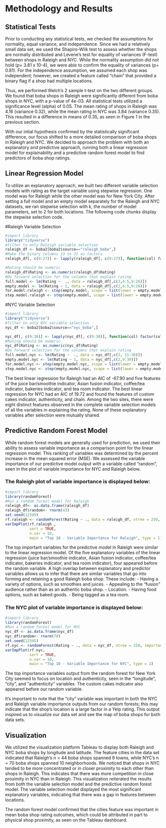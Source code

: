 # Methodology and Results
## Statistical Tests 
Prior to conducting any statistical tests, we checked the assumptions for normality, equal variance, and independence. Since we had a relatively small data set, we used the Shapiro-Wilk test to assess whether the shops are normally distributed and Levene's test for equality of variances (F-test) between shops in Raleigh and NYC. While the normality assumption did not hold (p= 3.81 x 10-4), we were able to confirm the equality of variances (p= 0.81). For the independence assumption, we assumed each shop was independent; however, we created a feature called “chain” that provided a binary flag if a shop had multiple locations. 

Thus, we performed Welch’s 2 sample t-test on the two different groups. We found that boba shops in Raleigh were significantly different from boba shops in NYC, with a p-value of 4e-03. All statistical tests utilized a significance level (alpha) of 0.05. The mean rating of shops in Raleigh was 4.16 (variance 0.32), while the mean rating in NYC was 3.84 (variance 0.35). This resulted in a difference in means of 0.35, as seen in Figure 1 in the previous section.

With our intial hypothesis confirmed by the statistically significant difference, our focus shifted to a more detailed comparison of boba shops in Raleigh and NYC. We decided to approach the problem with both an explanatory and predictive approach, running both a linear regression model for explainability and a predictive random forest model to find predictors of boba shop ratings.

## Linear Regression Model
To utilize an explanatory approach, we built two different variable selection models with rating as the target variable using stepwise regression. One model was for Raleigh while the other model was for New York City. After setting a full model and an empty model separately for the Raleigh and NYC datasets, we ran stepwise selection with k, the number of model parameters, set to 2 for both locations. The following code chunks display the stepwise selection code.

#Raleigh Variable Selection 
```r
#import library
library("tidyverse")
#filter to only Raleigh variable selection
raleigh_df <- boba2[boba2$source=="raleigh_boba",]
#Make the binary columns 13 to 31 as factors
raleigh_df[, c(9:27)] <- lapply(raleigh_df[, c(9:27)], function(col) factor(col))

#Rating should be numeric
raleigh_df$Rating <- as.numeric(raleigh_df$Rating)
#Do forward selection for the columns that explain rating
full.model <- lm(Rating ~  ., data = raleigh_df[,c(2,4:5,9:26)])
empty.model <- lm(Rating ~ 1, data = raleigh_df[,c(2,4:5,9:26)])
for.model.raleigh <- step(empty.model, scope = list(lower = empty.model, upper = full.model), direction = "forward", k = 2)
step.model.raleigh <- step(empty.model, scope = list(lower = empty.model, upper = full.model), direction = "both", k = 2) 
```

#NYC Variable Selection
```r
#import library
library("tidyverse")
#filter to only NYC variable selection
nyc_df <- boba2[boba2$source=="nyc_boba",]

nyc_df[, c(9:30)] <- lapply(nyc_df[, c(9:30)], function(col) factor(col))
#Rating should be numeric
nyc_df$Rating <- as.numeric(nyc_df$Rating)
#Do forward selection for the columns that explain rating
full.model.nyc <- lm(Rating ~  ., data = nyc_df[,c(3, 11:30)])
empty.model.nyc <- lm(Rating ~ 1, data = nyc_df[,c(2,9:30)])
for.model.nyc <- step(empty.model.nyc, scope = list(lower = empty.model.nyc, upper = full.model.nyc), direction = "forward", k = 2)
step.model.nyc <- step(empty.model.nyc, scope = list(lower = empty.model.nyc, upper = full.model.nyc), direction = "both", k = 2) 
```

The best linear regression for Raleigh had an AIC of -67.90 and five features of the juice bar/smoothie indicator, Asian fusion indicator, coffee/tea indicator, bakeries indicator, and tea room indicator. The best linear regression for NYC had an AIC of 19.72 and found the features of custom cakes indicator, authenticity, and chain. Among the two sites, there were eight distinct features observed in the complete variable selection models of all the variables in explaining the rating. None of these explanatory variables after selection were mutually shared.

## Predictive Random Forest Model
While random forest models are generally used for prediction, we used their ability to assess variable importance as a comparison point for the linear regression model. This ranking of variables was determined by the percent increase in the mean squared error (MSE). We assessed the variable importance of our predictive model output with a variable called “random”, seen in the plot of variable importance for NYC and Raleigh below.

### The Raleigh plot of variable importance is displayed below:
```r
#import library
library(randomForest)
#Run a random forest model for Raleigh
raleigh_df<- as.data.frame(raleigh_df)
raleigh_df$random<- rnorm(43)
set.seed(12345)
rf.raleigh <- randomForest(Rating ~ ., data = raleigh_df, ntree = 250, importance = TRUE)
varImpPlot(rf.raleigh ,
           sort = TRUE,
           n.var = 10,
           main = "Top 10 - Variable Importance for Raleigh", type = 1)
```
The top important variables for the predictive model in Raleigh were similar to the linear regression model. Of the five explanatory variables of the linear regression (juice bar/smoothie indicator, Asian fusion indicator, coffee/tea indicator, bakeries indicator, and tea room indicator), four appeared before the random variable. A high overlap between explanatory and predictor variables allows us to infer that there are similar variables that go into forming and retaining a good Raleigh boba shop. These include:
- Having a variety of options, such as smoothies and juices.
- Appealing to the “fusion” audience rather than as an authentic boba shop.
- Location.
- Having food options, such as baked goods.
- Being tagged as a tea room.

### The NYC plot of variable importance is displayed below:
```r
#import library
library(randomForest)
#Run a random forest model for NYC
nyc_df <- as.data.frame(nyc_df)
nyc_df$random<- rnorm(70)
set.seed(12345)
rf.nyc <- randomForest(Rating ~ ., data = nyc_df, ntree = 250, importance = TRUE)
varImpPlot(rf.nyc,
           sort = TRUE,
           n.var = 10,
           main = "Top 10 - Variable Importance for NYC", type = 1)
```
The top importance variables output from the random forest for New York City seemed to focus on location and authenticity, seen in the “longitude”, “city”, and “authenticity” variables. The custom cakes indicator also appeared before our random variable.

It’s important to note that the “city” variable was important in both the NYC and Raleigh variable importance outputs from our random forests; this may indicate that the shop’s location is a large factor in a Yelp rating. This output inspired us to visualize our data set and see the map of boba shops for both data sets.

## Visualization
We utilized the visualization platform Tableau to display both Raleigh and NYC boba shops by longitude and latitude. The feature cities in the data set indicated that Raleigh’s n = 44 boba shops spanned 9 towns, while NYC’s n = 70 boba shops spanned 10 neighborhoods. We noticed that shops in NYC tended to be more concentrated or in closer proximity to each other than shops in Raleigh. This indicates that there was more competition in close proximity in NYC than in Raleigh. This visualization reiterated the results from both the variable selection model and the predictive random forest model. The variable selection model displayed the most significant explanatory variables, indicating that there was a gap in features between locations.

The random forest model confirmed that the cities feature was important in mean boba shop rating outcomes, which could be attributed in part to physical shop proximity, as seen on the Tableau dashboard.


